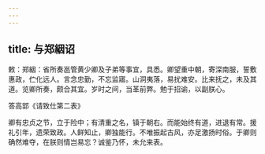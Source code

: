 ```yaml
---
---
---
```

title: 与郑絪诏
---



敕：郑絪：省所奏邕管黄少卿及子弟等事宜，具悉。卿望重中朝，寄深南服，誓敷惠政，伫化远人。言念忠勤，不忘监寤。山洞夷落，易扰难安。比来抚之，未及其道。览卿所奏，颇合其宜。岁时之间，当革前弊。勉于招谕，以副朕心。

答高郢《请致仕第二表》

卿有忠贞之节，立于险中；有清重之名，镇于朝右。而能始终有道，进退有常。援礼引年，遗荣致政。人鲜知止，卿独能行。不唯振起古风，亦足激扬时俗。于卿则确然难夺，在朕则情岂易忘？诚鉴乃怀，未允来表。